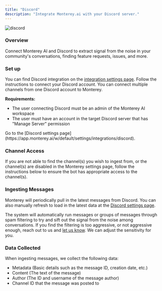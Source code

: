 ```yaml
---
title: "Discord"
description: "Integrate Monterey.ai with your Discord server."
---
```


![discord](/images/discord.png)

### Overview

Connect Monterey AI and Discord to extract signal from the noise in your community's conversations, finding feature requests, issues, and more.

### Set up

You can find Discord integration on the [integration settings page](https://app.monterey.ai/w/default/settings/integrations/discord). Follow the instructions to connect your Discord account. You can connect multiple channels from one Discord account to Monterey.

**Requirements:**

- The user connecting Discord must be an admin of the Monterey AI workspace
- The user must have an account in the target Discord server that has "Manage Server" permission

<Steps>
  <Step>
    Go to the [Discord settings
    page](https://app.monterey.ai/w/default/settings/integrations/discord).
  </Step>
  <Step title="Confirm via the top-left corner workspace select that you are in the intended workspace" />
  <Step title='Click the "Connect" button to connect your Discord account.' />
  <Step title="Select the server from which you want to ingest message data." />
  <Step title="Select the channel(s) you want to ingest data from." />
  <Step title='Ensure "Read Messages" and "Read Message History" are checked' />
  <Step title='Click "Authorize"' />
  <Step title="Toggle on the channels from which you want to ingest message data" />
</Steps>

### Channel Access

If you are not able to find the channel(s) you wish to ingest from, or the channel(s) are disabled in the Monterey settings page, follow the instructions below to ensure the bot has appropriate access to the channel(s).

<Steps>
  <Step title='Invite "MontereyAI" to the channel you want to ingest data from (necessary if it is a private channel).' />
  <Step title='Right-click on the channel and select "Edit Channel".' />
  <Step title='Select the "Permissions" tab.' />
  <Step title='Click the "+" button to add a new role.' />
  <Step title='Name the role "MontereyAI" or another that is easy to identify and click "Create".' />
  <Step title='Under "General Channel Permissions", enable "View Channel"' />
  <Step title='Under "Text Channel Permissions", enable "Read Message History"' />
  <Step title='Click "Save Changes"' />
</Steps>

### Ingesting Messages

Monterey will periodically pull in the latest messages from Discord. You can also manually refresh to load in the latest data at the [Discord settings page](https://app.monterey.ai/w/default/settings/integrations/discord).

The system will automatically run messages or groups of messages through spam filtering to try and sift out the signal from the noise among conversations. If you find the filtering is too aggressive, or not aggressive enough, reach out to us and [let us know](mailto:support@monterey.ai?subject=Monterey+Spam+Filtering+Sensitivity+Request). We can adjust the sensitivity for you.

### Data Collected

When ingesting messages, we collect the following data:

- Metadata (Basic details such as the message ID, creation date, etc.)
- Content (The text of the message)
- Author (The ID and username of the message author)
- Channel ID that the message was posted to
